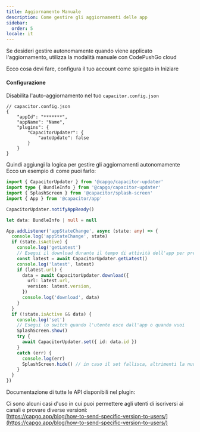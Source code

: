 ```yaml
---
title: Aggiornamento Manuale
description: Come gestire gli aggiornamenti delle app
sidebar:
  order: 5
locale: it
---
```



Se desideri gestire autonomamente quando viene applicato l'aggiornamento, utilizza la modalità manuale con CodePushGo cloud

Ecco cosa devi fare, configura il tuo account come spiegato in Iniziare

<LinkCard
	title="Iniziare"
	href="/docs/getting-started/quickstart/"
/>

#### Configurazione
Disabilita l'auto-aggiornamento nel tuo ```capacitor.config.json```

```tsx
// capacitor.config.json
{
	"appId": "*******",
	"appName": "Name",
	"plugins": {
		"CapacitorUpdater": {
			"autoUpdate": false
		}
	}
}
```

Quindi aggiungi la logica per gestire gli aggiornamenti autonomamente\
Ecco un esempio di come puoi farlo:

```typescript
import { CapacitorUpdater } from '@capgo/capacitor-updater'
import type { BundleInfo } from '@capgo/capacitor-updater'
import { SplashScreen } from '@capacitor/splash-screen'
import { App } from '@capacitor/app'

CapacitorUpdater.notifyAppReady()

let data: BundleInfo | null = null

App.addListener('appStateChange', async (state: any) => {
  console.log('appStateChange', state)
  if (state.isActive) {
    console.log('getLatest')
    // Esegui il download durante il tempo di attività dell'app per prevenire download falliti
    const latest = await CapacitorUpdater.getLatest()
    console.log('latest', latest)
    if (latest.url) {
      data = await CapacitorUpdater.download({
        url: latest.url,
        version: latest.version,
      })
      console.log('download', data)
    }
  }
  if (!state.isActive && data) {
    console.log('set')
    // Esegui lo switch quando l'utente esce dall'app o quando vuoi
    SplashScreen.show()
    try {
      await CapacitorUpdater.set({ id: data.id })
    }
    catch (err) {
      console.log(err)
      SplashScreen.hide() // in caso il set fallisca, altrimenti la nuova app dovrà nasconderlo
    }
  }
})
```

Documentazione di tutte le API disponibili nel plugin:

<LinkCard
	title="Metodi"
	href="/docs/plugin/api/"
/>

Ci sono alcuni casi d'uso in cui puoi permettere agli utenti di iscriversi ai canali e provare diverse versioni:\
[https://capgo.app/blog/how-to-send-specific-version-to-users/](https://capgo.app/blog/how-to-send-specific-version-to-users/)